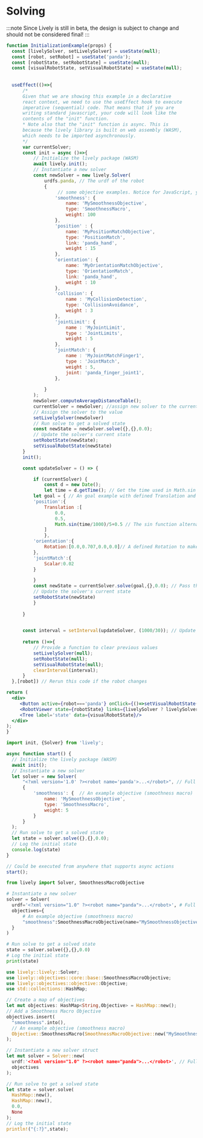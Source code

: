 

# Solving

:::note 
Since Lively is still in beta, the design is subject to change and should not be considered final!
:::




<Tabs>
  <TabItem value="jsx" label="Live">

  ```jsx live
function InitializationExample(props) {
    const [livelySolver, setLivelySolver] = useState(null);
    const [robot, setRobot] = useState('panda');
    const [robotState, setRobotState] = useState(null);
    const [visualRobotState, setVisualRobotState] = useState(null);
   
    
    useEffect(()=>{
        /* 
        Given that we are showing this example in a declarative
        react context, we need to use the useEffect hook to execute
        imperative (sequential) code. That means that if you are
        writing standard javascript, your code will look like the
        contents of the "init" function.
        * Note also that the "init" function is async. This is
        because the lively library is built on web assembly (WASM),
        which needs to be imported asynchronously.
        */
        var currentSolver;
        const init = async ()=>{
            // Initialize the lively package (WASM)
            await lively.init();
            // Instantiate a new solver
            const newSolver = new lively.Solver(
                urdfs.panda, // The urdf of the robot
                {
                     // some objective examples. Notice for JavaScript, you do not need to import anything for objective. Simply construct an object
                    'smoothness': { 
                        name: 'MySmoothnessObjective',
                        type: 'SmoothnessMacro',
                        weight: 100
                    }, 
                    'position' : { 
                        name: 'MyPositionMatchObjective',
                        type: 'PositionMatch',
                        link: 'panda_hand', 
                        weight : 15
                    },
                    'orientation': {
                        name: 'MyOrientationMatchObjective',
                        type: 'OrientationMatch',
                        link: 'panda_hand',
                        weight : 10
                    },
                    'collision': {
                        name : 'MyCollisionDetection',
                        type: 'CollisionAvoidance',
                        weight : 3
                    },
                    'jointLimit': {
                        name : 'MyJointLimit',
                        type : 'JointLimits',
                        weight : 5
                    },
                    'jointMatch': {
                        name : 'MyJointMatchFinger1',
                        type : 'JointMatch',
                        weight : 5,
                        joint: 'panda_finger_joint1',
                    },
                               
                }
            );
            newSolver.computeAverageDistanceTable();
            currentSolver = newSolver; //assign new solver to the current solver in use
            // Assign the solver to the value
            setLivelySolver(newSolver)
            // Run solve to get a solved state
            const newState = newSolver.solve({},{},0.0);
            // Update the solver's current state
            setRobotState(newState);
            setVisualRobotState(newState)
        }
        init();

        const updateSolver = () => {

            if (currentSolver) {
                const d = new Date();
                let time = d.getTime(); // Get the time used in Math.sin
            let goal = { // An goal example with defined Translation and Rotation
            'position':{
                Translation :[
                    0.0,
                    0.5,
                    Math.sin(time/1000)/5+0.5 // The sin function alternating between -1 and 1 to have the robot to swing back and forth along the z-axis
                ]
                },
            'orientation':{
                Rotation:[0.0,0.707,0.0,0.0]// A defined Rotation to make the gripper facing downward 
            }, 
            'jointMatch':{
                Scalar:0.02
            }

            }
            const newState = currentSolver.solve(goal,{},0.0); // Pass the new goal into solve function 
            // Update the solver's current state
            setRobotState(newState)
            } 
        
        }
        

        const interval = setInterval(updateSolver, (1000/30)); // Update the solver 30fps
             
        return ()=>{
            // Provide a function to clear previous values
            setLivelySolver(null);
            setRobotState(null);
            setVisualRobotState(null);
            clearInterval(interval);
        }
    },[robot]) // Rerun this code if the robot changes

  return (
    <div>
       <Button active={robot==='panda'} onClick={()=>setVisualRobotState(robotState)}>Update State</Button> 
       <RobotViewer state={robotState} links={livelySolver ? livelySolver.links : []}/>
       <Tree label='state' data={visualRobotState}/>
    </div>
  );
}
  ```

  </TabItem>

  <TabItem value="js" label="Javascript">

  ```js
import init, {Solver} from 'lively';

async function start() {
    // Initialize the lively package (WASM)
    await init();
    // Instantiate a new solver
    let solver = new Solver(
        "<?xml version='1.0' ?><robot name='panda'>...</robot>", // Full urdf as a string
        {
            'smoothness': {  // An example objective (smoothness macro)
                name: 'MySmoothnessObjective',
                type: 'SmoothnessMacro',
                weight: 5
            }
        }
    );
    // Run solve to get a solved state
    let state = solver.solve({},{},0.0);
    // Log the initial state
    console.log(state)
}

// Could be executed from anywhere that supports async actions
start();

  ```

  </TabItem>

  <TabItem value="py" label="Python">

  ```py
from lively import Solver, SmoothnessMacroObjective

# Instantiate a new solver
solver = Solver(
    urdf='<?xml version="1.0" ?><robot name="panda">...</robot>', # Full urdf as a string
    objectives={
        # An example objective (smoothness macro)
        "smoothness":SmoothnessMacroObjective(name="MySmoothnessObjective",weight=5)
    }
)

# Run solve to get a solved state
state = solver.solve({},{},0.0)
# Log the initial state
print(state)
  ```

  </TabItem>

  <TabItem value="rs" label="Rust">

  ```rust
use lively::lively::Solver;
use lively::objectives::core::base::SmoothnessMacroObjective;
use lively::objectives::objective::Objective;
use std::collections::HashMap;

// Create a map of objectives
let mut objectives: HashMap<String,Objective> = HashMap::new();
// Add a Smoothness Macro Objective
objectives.insert(
    "smoothness".into(),
    // An example objective (smoothness macro)
    Objective::SmoothnessMacro(SmoothnessMacroObjective::new("MySmoothnessObjective",5.0))
);

// Instantiate a new solver struct
let mut solver = Solver::new(
    urdf:'<?xml version="1.0" ?><robot name="panda">...</robot>', // Full urdf as a string
    objectives
);

// Run solve to get a solved state
let state = solver.solve(
    HashMap::new(), 
    HashMap::new(), 
    0.0, 
    None
);
// Log the initial state
println!("{:?}",state);
  ```

  </TabItem>

</Tabs> 






